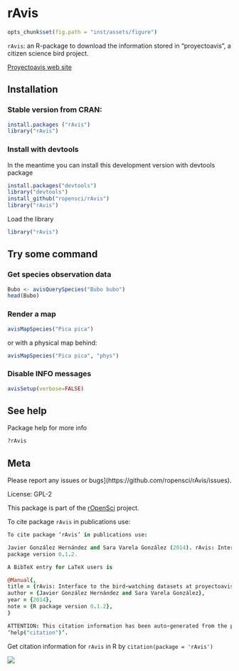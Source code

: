 rAvis
=====

```r
opts_chunk$set(fig.path = "inst/assets/figure")
```


`rAvis`: an R-package to download the information stored in “proyectoavis”, a citizen science bird project.

[Proyectoavis web site](http://proyectoavis.com/cgi-bin/portada.cgi)

## Installation

### Stable version from CRAN:

```r
install.packages ("rAvis")
library("rAvis")
```

### Install with devtools

In the meantime you can install this development version with devtools package

```r
install.packages("devtools")
library("devtools")
install_github("ropensci/rAvis")
library("rAvis")
```

Load the library

```r
library("rAvis")
```


## Try some command

### Get species observation data

```r
Bubo <- avisQuerySpecies("Bubo bubo")
head(Bubo)
```

### Render a map

```r
avisMapSpecies("Pica pica")
```

or with a physical map behind:

```r
avisMapSpecies("Pica pica", "phys")
```

### Disable INFO messages

```r
avisSetup(verbose=FALSE)
```


## See help

Package help for more info

```r
?rAvis
```

## Meta

Please report any issues or bugs](https://github.com/ropensci/rAvis/issues).

License: GPL-2

This package is part of the [rOpenSci](http://ropensci.org/packages) project.

To cite package `rAvis` in publications use:

```coffee
To cite package ‘rAvis’ in publications use:

Javier González Hernández and Sara Varela González (2014). rAvis: Interface to the bird-watching datasets at proyectoavis.com. R
package version 0.1.2.

A BibTeX entry for LaTeX users is

@Manual{,
title = {rAvis: Interface to the bird-watching datasets at proyectoavis.com},
author = {Javier González Hernández and Sara Varela González},
year = {2014},
note = {R package version 0.1.2},
}

ATTENTION: This citation information has been auto-generated from the package DESCRIPTION file and may need manual editing, see
‘help("citation")’.
```

Get citation information for `rAvis` in R by `citation(package = 'rAvis')`

[![](http://ropensci.org/public_images/github_footer.png)](http://ropensci.org)
